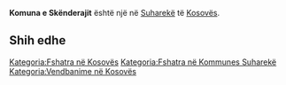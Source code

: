 {{Fshat në 
 | Emri                = Komuna e Skënderajit
 | EmriAlt                = 
 | NAME_SHORT_FORM=      Skënderaj
 | NAME_GENERIC=      Komuna
 | NAME_SORT_NAME_RO=      KOMUNAESKENDERAJIT
 | FULL_NAME_RO = Komuna e Skënderajit
 | FULL_NAME_ND_RO=Komuna e Skenderajit
 | SORT_NAME_RG=SKENDERAJIT KOMUNAE
 | FULL_NAME_RG=Skënderajit, Komuna e
 | FULL_NAME_ND_RG=Skenderajit, Komuna e
 | SRP_NAME_SHORT_FORM=      
 | SRP_NAME_GENERIC=      
 | SRP_NAME_SORT_NAME_RO=      
 | SRP_FULL_NAME_RO = 
 | SRP_FULL_NAME_ND_RO=
 | SRP_SORT_NAME_RG=
 | SRP_FULL_NAME_RG=
 | SRP_FULL_NAME_ND_RG=
 | Emri (Rasa dhanore) = 
 | Figura              = 
 | Shteti              = Kosovo
 | Komuna              = Suharekë
 | Kodi postar         = 
 | Sipërfaqja          = 

 | Popullsia           = 

 | Regj. i popullsisë  = 
 | Dend. e popullsisë  = 
 | Faqja zyrtare       = 
 <!--- Koordinatat ----> 
 | Gjerësia            = 42.733333
 | Gjatësia            = 20.783333
 | Lartësia            = 
}}
'''Komuna e Skënderajit''' është një [[]] në [[Suharekë]] të [[Kosovës]].

<!-- == Gjeografia == -->
<!-- == Historia == -->
<!-- == Demografia == -->
== Shih edhe ==
{{Komuna Suharekë}}
{{Kosovo-Administrata-Cung}}

[[Kategoria:Fshatra në Kosovës]]
[[Kategoria:Fshatra në Kommunes Suharekë]]
[[Kategoria:Vendbanime në Kosovës]]